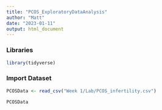 ```yaml
---
title: "PCOS_ExploratoryDataAnalysis"
author: "Matt"
date: "2023-01-11"
output: html_document
---
```


### Libraries
```r
library(tidyverse)
```

### Import Dataset

```r
PCOSData <- read_csv("Week 1/Lab/PCOS_infertility.csv")
```
```r
PCOSData
```



